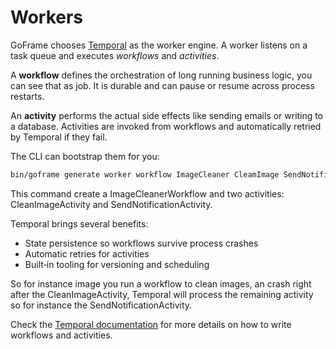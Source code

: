 # Workers

GoFrame chooses [Temporal](https://temporal.io) as the worker engine. A worker listens on a task queue and executes *workflows* and *activities*.

A **workflow** defines the orchestration of long running business logic, you can see that as job. It is durable and can pause or resume across process restarts.

An **activity** performs the actual side effects like sending emails or writing to a database. Activities are invoked from workflows and automatically retried by Temporal if they fail.

The CLI can bootstrap them for you:

```bash
bin/goframe generate worker workflow ImageCleaner CleamImage SendNotification
```

This command create a ImageCleanerWorkflow and two activities: CleanImageActivity and SendNotificationActivity.

Temporal brings several benefits:

- State persistence so workflows survive process crashes
- Automatic retries for activities
- Built‑in tooling for versioning and scheduling

So for instance image you run a workflow to clean images, an crash right after the CleanImageActivity, Temporal will process the remaining activity so for instance the SendNotificationActivity.

Check the [Temporal documentation](https://docs.temporal.io/develop/go/core-application) for more details on how to write workflows and activities.
